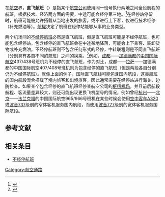 {{noteTA
|G1=Aero
|1=zh-hans:不经停航班; zh-hant:不落地航班;
}}
{{About|全程航班号保持不变，但可能包含经停的直飞航班|不包含经停的直飞航班|不经停航班}}
在[[航空|航空]]界，'''直飞航班'''（{{lang-en|'''direct flight'''}}）是指某个[[航空公司|航空公司]]使用同一班号执行两地之间全段航程的航班，根据技术、经济两方面的需要，中途可能会经停第三地。<ref>{{cite web |url= http://www.smartertravel.com/travel-advice/difference-nonstop-direct-flights.html?id=336285 |title= What's the difference between nonstop and direct flights? |accessdate= 2008-03-21 |format=  |work=  |archive-date= 2016-03-24 |archive-url= https://web.archive.org/web/20160324034820/http://www.smartertravel.com/travel-advice/difference-nonstop-direct-flights.html?id=336285 |dead-url= no }}</ref>在经停站停留时，航班可能被允许搭载从当地出发的旅客，或不进行上下客，仅进行技术经停（补充燃油等）。[[航權|航權]]决定了航班在经停站能够从事的业务类型。

两个机场间的[[不经停航班|不经停航班]]必然是直飞航班，但是直飞航班可能是不经停航班，也可能包含经停站。包含经停的直飞航班会在中途某地降落，可能会上下乘客、装卸货物或补充燃油。不经停航班则不包含任何形式的经停，中转联程则是不同直飞航班（分别具有各自不同的航班）之间的换乘。<ref>{{cite news |first=Roger |last=Collis |authorlink= |coauthors= |title=Q & A: 'Direct' or 'nonstop' flight? Beware the difference |url=http://www.nytimes.com/2008/01/31/travel/31iht-trqa1.html |work=The New York Times |publisher= |date=2008-01-31 |accessdate=2008-03-21 |archive-date=2021-01-24 |archive-url=https://web.archive.org/web/20210124050612/https://www.nytimes.com/2008/01/31/travel/31iht-trqa1.html |dead-url=no }}</ref>例如，[[成都双流国际机场|成都]]——[[特里布万国际机场|加德满都]]的[[中国国际航空|中国国际航空]]437/438号班机为不经停的直飞航班，作为对比，成都——[[拉萨贡嘎机场|拉萨]]——加德满都的中国国际航空407/408号班机则为包含经停的直飞航班（但是两段各自分别仍为不经停航班）。就像上面的例子，国际直飞航线可能包含国内航段，这类航班的国内航段混合搭载了境内旅客和出境旅客，因此通常需要在经停站进行海关、边防检查。如果某个包含经停的直飞航班经停某航空公司的[[枢纽机场|枢纽机场]]，并且前后航段航程、客流量差异较大，则还可能出现更换飞机型号的情况，例如曾经[[杭州萧山国际机场|杭州]]——[[北京首都国际机场|北京]]——[[法兰克福机场|法兰克福]]的中国国际航空965/966号班机在某些时候会使用[[空中客车A320|空中客车A320]]或[[波音737|波音737]]级别的窄体客机服务国内航段，而使用[[波音777|波音777]]级别的宽体客机服务国际航段。

== 参考文献 ==
{{Reflist}}

== 相关条目 ==
* [[不经停航班|不经停航班]]

{{商業空中旅行}}

[[Category:航空通路|Category:航空通路]]